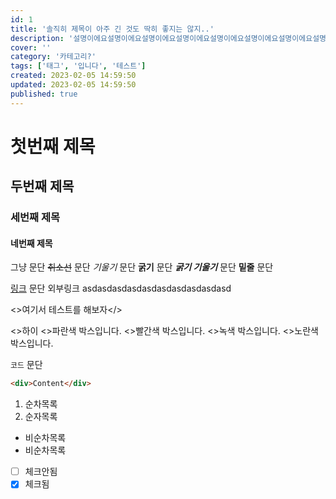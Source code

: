 ```yaml
---
id: 1
title: '솔직히 제목이 아주 긴 것도 딱히 좋지는 않지..'
description: '설명이에요설명이에요설명이에요설명이에요설명이에요설명이에요설명이에요설명이에요설명이에요설명이에요설명이에요설명이에요설명이에요설명이에요설명이에요설명이에요설명이에요설명이에요설명이에요설명이에요설명이에요설명이에요설명이에요설명이에요설명이에요설명이에요설명이에요설명이에요설명이에요설명이에요설명이에요설명이에요설명이에요설명이에요설명이에요설명이에요설명이에요설명이에요설명이에요설명이에요'
cover: ''
category: '카테고리?'
tags: ['태그', '입니다', '테스트']
created: 2023-02-05 14:59:50
updated: 2023-02-05 14:59:50
published: true
---
```



# 첫번째 제목
## 두번째 제목
### 세번째 제목
#### 네번째 제목

그냥 문단 ~~취소선~~ 문단 *기울기* 문단 **굵기** 문단 ***굵기 기울기*** 문단 __밑줄__ 문단

[링크](#) 문단 <A link='#' external>외부링크</A> asdasdasdasdasdasdasdasdasdasd

<Text><>여기서 테스트를 해보자</></Text>

<Quote who='test' cite='#'>
  <>하이</>
</Quote>

<ColorBox color='blue'>
  <Text><>파란색 박스입니다.</></Text>
</ColorBox>

<ColorBox color='red'>
  <Text><>빨간색 박스입니다.</></Text>
</ColorBox>

<ColorBox color='green'>
  <Text><>녹색 박스입니다.</></Text>
</ColorBox>

<ColorBox color='yellow'>
  <Text><>노란색 박스입니다.</></Text>
</ColorBox>

`코드` 문단

```html
<div>Content</div>
```

1. 순차목록
1. 순자목록

- 비순차목록
- 비순차목록

- [ ] 체크안됨
- [x] 체크됨
